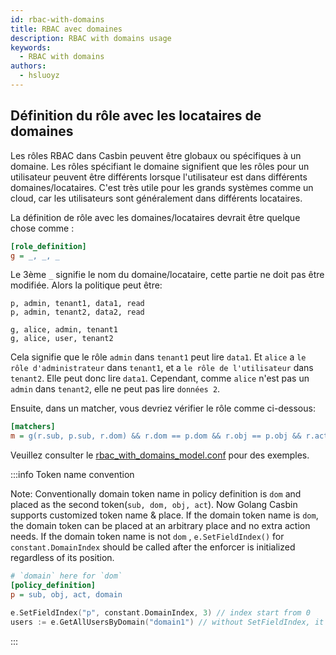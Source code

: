 ```yaml
---
id: rbac-with-domains
title: RBAC avec domaines
description: RBAC with domains usage
keywords:
  - RBAC with domains
authors:
  - hsluoyz
---
```


## Définition du rôle avec les locataires de domaines

Les rôles RBAC dans Casbin peuvent être globaux ou spécifiques à un domaine. Les rôles spécifiant le domaine signifient que les rôles pour un utilisateur peuvent être différents lorsque l'utilisateur est dans différents domaines/locataires. C'est très utile pour les grands systèmes comme un cloud, car les utilisateurs sont généralement dans différents locataires.

La définition de rôle avec les domaines/locataires devrait être quelque chose comme :

```ini
[role_definition]
g = _, _, _
```

Le 3ème `_` signifie le nom du domaine/locataire, cette partie ne doit pas être modifiée. Alors la politique peut être:

```
p, admin, tenant1, data1, read
p, admin, tenant2, data2, read

g, alice, admin, tenant1
g, alice, user, tenant2
```

Cela signifie que le rôle `admin` dans `tenant1` peut lire `data1`. Et `alice` a `le rôle d'administrateur` dans `tenant1`, et a `le rôle de l'utilisateur` dans `tenant2`. Elle peut donc lire `data1`. Cependant, comme `alice` n'est pas un `admin` dans `tenant2`, elle ne peut pas lire `données 2`.

Ensuite, dans un matcher, vous devriez vérifier le rôle comme ci-dessous:

```ini
[matchers]
m = g(r.sub, p.sub, r.dom) && r.dom == p.dom && r.obj == p.obj && r.act == p.act
```

Veuillez consulter le [rbac_with_domains_model.conf](https://github.com/casbin/casbin/blob/master/examples/rbac_with_domains_model.conf) pour des exemples.

:::info Token name convention

Note: Conventionally domain token name in policy definition is `dom` and placed as the second token(`sub, dom, obj, act`). Now Golang Casbin supports customized token name & place. If the domain token name is `dom`, the domain token can be placed at an arbitrary place and no extra action needs.  If the domain token name is not `dom` , `e.SetFieldIndex()` for `constant.DomainIndex` should be called after the enforcer is initialized regardless of its position.

```ini
# `domain` here for `dom`
[policy_definition]
p = sub, obj, act, domain
```

```go
e.SetFieldIndex("p", constant.DomainIndex, 3) // index start from 0
users := e.GetAllUsersByDomain("domain1") // without SetFieldIndex, it will raise an error
```

:::
